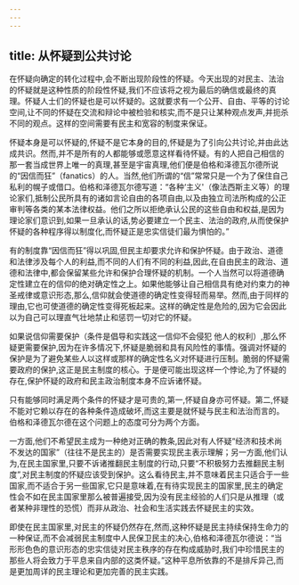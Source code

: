 ```yaml
---
---
---
```

title: 从怀疑到公共讨论
---



在怀疑向确定的转化过程中,会不断出现阶段性的怀疑。今天出现的对民主、法治的怀疑就是这种性质的阶段性怀疑,我们不应该将之视为最后的确信或最终的真理。怀疑人士们的怀疑也是可以怀疑的。这就要求有一个公开、自由、平等的讨论空间,让不同的怀疑在交流和辩论中被检验和核实,而不是只让某种观点发声,并扼杀不同的观点。这样的空间需要有民主和宽容的制度来保证。

怀疑本身是可以怀疑的,怀疑不是它本身的目的,怀疑是为了引向公共讨论,并由此达成共识。然而,并不是所有的人都能够或愿意这样看待怀疑。有的人把自己相信的那一套当成世界上唯一的真理,甚至是宇宙真理,他们便是伯格和泽德瓦尔德所说的“因信而狂”（fanatics）的人。当然,他们所谓的“信”常常只是一个为了保住自己私利的幌子或借口。伯格和泽德瓦尔德写道：“各种‘主义'（像法西斯主义等）的理论家们,抵制公民所具有的诸如言论自由的各项自由,以及由独立司法所构成的公正审判等各类的某本法律权益。他们之所以拒绝承认公民的这些自由和权益,是因为理论家们意识到,如果一旦承认的话,势必要建立一个民主、法治的政府,从而使保护怀疑的各种程序得以制度化,而怀疑正是忠实信徒们最为惧怕的。”

有的制度靠“因信而狂”得以巩固,但民主却要求允许和保护怀疑。由于政治、道德和法律涉及每个人的利益,而不同的人们有不同的利益,因此,在自由民主的政治、道德和法律中,都会保留某些允许和保护合理怀疑的机制。一个人当然可以将道德确定性建立在的信仰的绝对确定性之上。如果他能够让自己相信具有绝对约束力的神圣戒律或意识形态,那么,信仰就会使道德的确定性变得轻而易举。然而,由于同样的理由,它也可使道德的确定性变得死板起来。这样的确定性是危险的,因为它会因此以为自己可以理直气壮地禁止和惩罚一切对它的怀疑。

如果说信仰需要保护（条件是倡导和实践这一信仰不会侵犯 他人的权利）,那么怀疑更需要保护,因为在许多情况下,怀疑是脆弱和具有风险性的事情。强调对怀疑的保护是为了避免某些人以这样或那样的确定性名义对怀疑进行压制。脆弱的怀疑需要政府的保护,这正是民主制度的核心。于是便可能出现这样一个悖论,为了怀疑的存在,保护怀疑的政府和民主政治制度本身不应诉诸怀疑。

只有能够同时满足两个条件的怀疑才是可贵的,第一,怀疑自身亦可怀疑。第二,怀疑不能对它赖以存在的各种条件造成破坏,而这主要是就怀疑与民主和法治而言的。伯格和泽德瓦尔德在这个问题上的态度可分为两个方面。

一方面,他们不希望民主成为一种绝对正确的教条,因此对有人怀疑“经济和技术尚不发达的国家”（往往不是民主的）是否需要实现民主表示理解；另一方面,他们认为,在民主国家里,只要不诉诸推翻民主制度的行动,只要“不积极努力去推翻民主制度”,对民主制度的怀疑应该受到保护。这么看待民主,并不意味着民主只适合于一些国家,而不适合于另一些国家,它只是意味着,在有待实现民主的国家里,民主的确定性会不如在民主国家里那么被普遍接受,因为没有民主经验的人们只是从推理（或者某种非理性的恐慌）而非从政治、社会和生活实践去怀疑民主的实效。

即使在民主国家里,对民主的怀疑仍然存在,然而,这种怀疑是民主持续保持生命力的一种保证,而不会减弱民主制度中人民保卫民主的决心,伯格和泽德瓦尔德说：“当形形色色的意识形态的忠实信徒对民主秩序的存在构成威胁时,我们中珍惜民主的那些人将会致力于平息来自内部的这类怀疑。”这种平息所依靠的不是排斥异己,而是更加周详的民主理论和更加完善的民主实践。